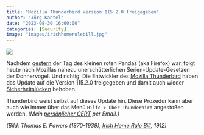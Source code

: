 ```yaml
---
title: "Mozilla Thunderbird Version 115.2.0 freigegeben"
author: "Jörg Kantel"
date: "2023-08-30 16:00:00"
categories: [Security]
image: "images/irishhomerulebill.jpg"
---
```


[![](images/irishhomerulebill-b.jpg)](https://cafans.b-cdn.net/images/Category_76878/subcat_195910/uT8t2yA8_060219142701lola.jpg)

Nachdem [gestern](https://kantel.github.io/posts/2023082902_firefox_update/) der Tag des kleinen roten Pandas (aka Firefox) war, folgt heute nach Mozillas nahezu unerschütterlichen Serien-Update-Gesetzen der Donnervogel. Und richtig: Die Entwickler des [Mozilla Thunderbird](http://www.mozillamessaging.com/) haben das Update auf die Version 115.2.0 freigegeben und damit auch wieder [Sicherheitslücken](https://www.thunderbird.net/en-US/thunderbird/115.2.0/releasenotes/) behoben. 

Thunderbird weist selbst auf dieses Update hin. Diese Prozedur kann aber auch wie immer über das Menü `Hilfe > Über Thunderbird` angestoßen werden. *(Mein [persönlicher CERT](http://www.gwdg.de/~mreiman1/) per Email.)*

*(Bild: Thomas E. Powers (1870-1939), [Irish Home Rule Bill](https://www.comicartfans.com/GalleryPiece.asp?Piece=1258005), 1912)*